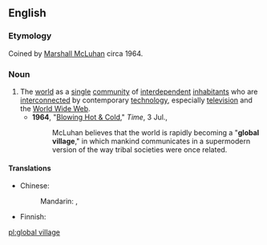 ==English==

===Etymology===
Coined by [[w:Marshall_McLuhan|Marshall McLuhan]] circa 1964.

===Noun===
{{en-noun|sg=[[global]] [[village]]|-}}

# The [[world]] as a [[single]] [[community]] of [[interdependent]] [[inhabitant]]s who are [[interconnect]]ed by contemporary [[technology]], especially [[television]] and the [[World Wide Web]].
#*'''1964''', "[http://www.time.com/time/magazine/article/0,9171,873953,00.html Blowing Hot & Cold]," ''Time'', 3 Jul.,
#*:McLuhan believes that the world is rapidly becoming a "'''global village'''," in which mankind communicates in a supermodern version of the way tribal societies were once related.

====Translations====
{{trans-top|world as single community}}
* Chinese:
*: Mandarin: {{t|cmn|地球村|tr=dìqiúcūn|sc=Hani}}, {{t|cmn|世界村|tr=shìjiècūn|sc=Hani}}
{{trans-mid}}
* Finnish: {{t|fi|maailmankylä}}
{{trans-bottom}}

[[pl:global village]]